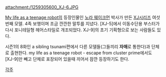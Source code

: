 attachment:/1259305600_XJ-6.JPG

[[My life as a teenage robot]]의 등장인물인 [[노라 웨이크먼]] 박사가 만든 [[XJ시리즈]] 여섯번째 모델. 4족 보행이며 조금 깐깐한 말투를 지녔다. [XJ-5]에서 이동수단용 부스터가 다시 포니테일형 헤어스타일로 개조되었다. XJ-9]의 초기 기획형으로 보는 사람들도 있다. 

시즌1의 8화인 a sibling tsunami편에서 다른 모델들(그들끼리 '''자매'''로 통한다)과 단체로 출현한다. my life as a teenage robot - escape from cluster prime에서도 [XJ-9]만 빼고 단체로 포장되어 있을때 끼어서 잠깐 등장하기도 한다.

[[각주]]
